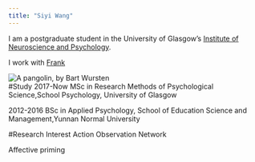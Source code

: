 ```yaml
---
title: "Siyi Wang"
---
```


I am a postgraduate student in the University of Glasgow's
[Institute of Neuroscience and Psychology](http://www.gla.ac.uk/researchinstitutes/neurosciencepsychology/).

I work with [Frank](http://supervisor/website)



![A pangolin, by Bart Wursten](images/syi.jpeg)   
#Study
2017-Now  MSc in Research Methods of Psychological Science,School Psychology, University of Glasgow

2012-2016 BSc in Applied Psychology, School of Education Science and Management,Yunnan Normal
University




#Research Interest
Action Observation Network

Affective priming


